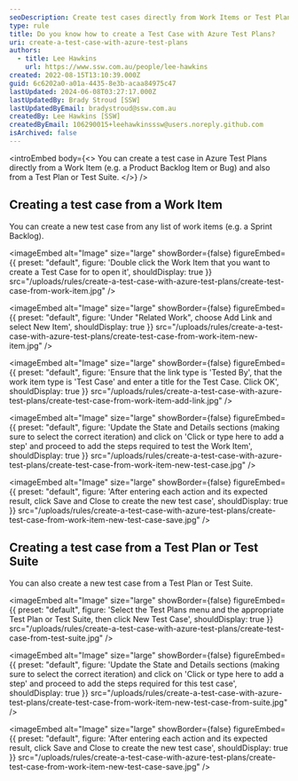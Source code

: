 ```yaml
---
seoDescription: Create test cases directly from Work Items or Test Plans in Azure Test Plans to streamline testing and ensure quality.
type: rule
title: Do you know how to create a Test Case with Azure Test Plans?
uri: create-a-test-case-with-azure-test-plans
authors:
  - title: Lee Hawkins
    url: https://www.ssw.com.au/people/lee-hawkins
created: 2022-08-15T13:10:39.000Z
guid: 6c6202a0-a01a-4435-8e3b-acaa84975c47
lastUpdated: 2024-06-08T03:27:17.000Z
lastUpdatedBy: Brady Stroud [SSW]
lastUpdatedByEmail: bradystroud@ssw.com.au
createdBy: Lee Hawkins [SSW]
createdByEmail: 106290015+leehawkinsssw@users.noreply.github.com
isArchived: false
---
```


<introEmbed
  body={<>
You can create a test case in Azure Test Plans directly from a Work Item (e.g. a Product Backlog Item or Bug) and also from a Test Plan or Test Suite.
  </>}
/>
## Creating a test case from a Work Item

You can create a new test case from any list of work items (e.g. a Sprint Backlog).


<imageEmbed
  alt="Image"
  size="large"
  showBorder={false}
  figureEmbed={{
    preset: "default",
    figure: 'Double click the Work Item that you want to create a Test Case for to open it',
    shouldDisplay: true
  }}
  src="/uploads/rules/create-a-test-case-with-azure-test-plans/create-test-case-from-work-item.jpg"
/>


<imageEmbed
  alt="Image"
  size="large"
  showBorder={false}
  figureEmbed={{
    preset: "default",
    figure: 'Under "Related Work", choose Add Link and select New Item',
    shouldDisplay: true
  }}
  src="/uploads/rules/create-a-test-case-with-azure-test-plans/create-test-case-from-work-item-new-item.jpg"
/>


<imageEmbed
  alt="Image"
  size="large"
  showBorder={false}
  figureEmbed={{
    preset: "default",
    figure: 'Ensure that the link type is \'Tested By\', that the work item type is \'Test Case\' and enter a title for the Test Case. Click OK',
    shouldDisplay: true
  }}
  src="/uploads/rules/create-a-test-case-with-azure-test-plans/create-test-case-from-work-item-add-link.jpg"
/>


<imageEmbed
  alt="Image"
  size="large"
  showBorder={false}
  figureEmbed={{
    preset: "default",
    figure: 'Update the State and Details sections (making sure to select the correct iteration) and click on \'Click or type here to add a step\' and proceed to add the steps required to test the Work Item',
    shouldDisplay: true
  }}
  src="/uploads/rules/create-a-test-case-with-azure-test-plans/create-test-case-from-work-item-new-test-case.jpg"
/>


<imageEmbed
  alt="Image"
  size="large"
  showBorder={false}
  figureEmbed={{
    preset: "default",
    figure: 'After entering each action and its expected result, click Save and Close to create the new test case',
    shouldDisplay: true
  }}
  src="/uploads/rules/create-a-test-case-with-azure-test-plans/create-test-case-from-work-item-new-test-case-save.jpg"
/>

## Creating a test case from a Test Plan or Test Suite

You can also create a new test case from a Test Plan or Test Suite.


<imageEmbed
  alt="Image"
  size="large"
  showBorder={false}
  figureEmbed={{
    preset: "default",
    figure: 'Select the Test Plans menu and the appropriate Test Plan or Test Suite, then click New Test Case',
    shouldDisplay: true
  }}
  src="/uploads/rules/create-a-test-case-with-azure-test-plans/create-test-case-from-test-suite.jpg"
/>


<imageEmbed
  alt="Image"
  size="large"
  showBorder={false}
  figureEmbed={{
    preset: "default",
    figure: 'Update the State and Details sections (making sure to select the correct iteration) and click on \'Click or type here to add a step\' and proceed to add the steps required for this test case',
    shouldDisplay: true
  }}
  src="/uploads/rules/create-a-test-case-with-azure-test-plans/create-test-case-from-work-item-new-test-case-from-suite.jpg"
/>


<imageEmbed
  alt="Image"
  size="large"
  showBorder={false}
  figureEmbed={{
    preset: "default",
    figure: 'After entering each action and its expected result, click Save and Close to create the new test case',
    shouldDisplay: true
  }}
  src="/uploads/rules/create-a-test-case-with-azure-test-plans/create-test-case-from-work-item-new-test-case-save.jpg"
/>

